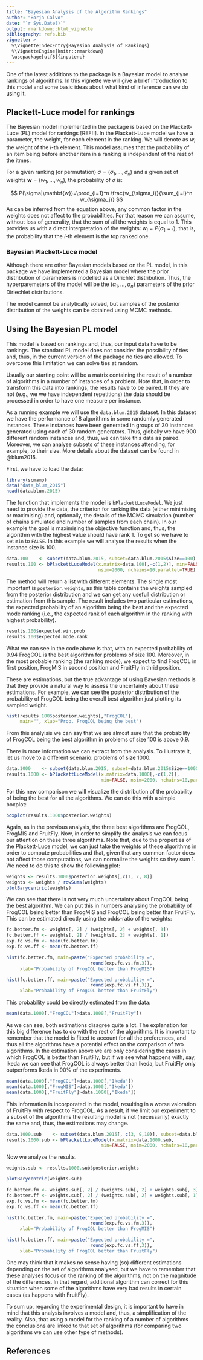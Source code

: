 ```yaml
---
title: "Bayesian Analysis of the Algorithm Rankings"
author: "Borja Calvo"
date: "`r Sys.Date()`"
output: rmarkdown::html_vignette
bibliography: refs.bib
vignette: >
  %\VignetteIndexEntry{Bayesian Analysis of Rankings}
  %\VignetteEngine{knitr::rmarkdown}
  \usepackage[utf8]{inputenc}
---
```


One of the latest additions to the package is a Bayesian model to analyse rankings of algorithms. In this vignette we will give a brief introduction to this model and some basic ideas about what kind of inference can we do using it.

## Plackett-Luce model for rankings

The Bayesian model implemented in the package is based on the Plackett-Luce (PL) model for rankings [REF!!]. In the Plackett-Luce model we have a parameter, the weight, for each element in the ranking. We will denote as $w_i$ the weight of the $i$-th element. This model assumes that the probability of an item being before another item in a ranking is independent of the rest of the itmes. 

For a given ranking (or permutation) $\sigma=(\sigma_1,\ldots,\sigma_n)$ and a given set of weights $\mathbf{w}=(w_1, \ldots,w_n)$, the probability of $\sigma$ is:

$$
P(\sigma|\mathbf{w})=\prod_{i=1}^n \frac{w_{\sigma_i}}{\sum_{j=i}^n w_{\sigma_j}}
$$
As can be inferred from the equation above, any common factor in the weights does not affect to the probabilities. For that reason we can assume, without loss of generality, that the sum of all the weights is equal to 1. This provides us with a direct interpretation of the weights: $w_i=P(\sigma_1=i)$, that is, the probability that the $i$-th element is the top ranked one.

### Bayesian Plackett-Luce model

Although there are other Bayesian models based on the PL model, in this package we have implemented a Bayesian model where the prior distribution of parameters is modelled as a Dirichlet distribution. Thus, the hyperparemeters of the model will be the $(\alpha_1,\ldots,\alpha_n)$ parameters of the prior Diriechlet distributions. 

The model cannot be analytically solved, but samples of the posterior distribution of the weights can be obtained using MCMC methods.

## Using the Bayesian PL model

This model is based on rankings and, thus, our input data have to be rankings. The standard PL model does not consider the possibility of ties and, thus, in the current version of the package no ties are allowed. To overcome this limitation we can solve ties at random.

Usually our starting point will be a matrix containing the result of a number of algorithms in a number of instances of a problem. Note that, in order to transform this data into rankings, the results have to be paired. If they are not (e.g., we we have independent repetitions) the data should be processed in order to have one measure per instance.

As a running example we will use the `data.blum.2015` dataset. In this dataset we have the performance of 8 algorithms in some randomly generated instances. These instances have been generated in groups of 30 instances generated using each of 30 random generators. Thus, globally we have 900 different random instances and, thus, we can take this data as paired. Moreover, we can analyse subsets of these instances attending, for example, to their size. More details about the dataset can be found in @blum2015.

First, we have to load the data:

```r
library(scmamp)
data("data_blum_2015")
head(data.blum.2015)
```

The function that implements the model is `bPlackettLuceModel`. We just need to provide the data, the criterion for ranking the data (either minimising or maximising) and, optionally, the details of the MCMC simulation (number of chains simulated and number of samples from each chain). In our example the goal is maximising the objective function and, thus, the algorithm with the highest value should have rank 1. To get so we have to set `min` to `FALSE`. In this example we will analyse the results when the instance size is 100.

```r
data.100    <- subset(data.blum.2015, subset=data.blum.2015$Size==100)
results.100 <- bPlackettLuceModel(x.matrix=data.100[,-c(1,2)], min=FALSE, 
                                  nsim=2000, nchains=10,parallel=TRUE)
```

The method will return a list with different elements. The single most important is `posterior.weights`, as this table contains the weights sampled from the posterior distribution and we can get any usefull distribution or estimation from this sample. The result includes two particular estimations, the expected probability of an algorithm being the best and the expected mode ranking (i.e., the expected rank of each algorithm in the ranking with highest probability).

```r
results.100$expected.win.prob
results.100$expected.mode.rank
```

What we can see in the code above is that, with an expected probability of 0.94 FrogCOL is the best algorithm for problems of size 100. Moreover, in the most probable ranking (the ranking mode), we expect to find FrogCOL in first position, FrogMIS in second position and FruitFly in thrid position.

These are estimations, but the true advantage of using Bayesian methods is that they provide a natural way to assess the uncertainty about these estimations. For example, we can see the posterior distribution of the probability of FrogCOL being the overall best algorithm just plotting its sampled weight.

```r
hist(results.100$posterior.weights[,"FrogCOL"], 
     main="", xlab="Prob. FrogCOL being the best")
```

From this analyisis we can say that we are almost sure that the probability of FrogCOL being the best algorithm in problems of size 100 is above 0.9.

There is more information we can extract from the analysis. To illustrate it, let us move to a different scenario: problems of size 1000.

```r
data.1000    <- subset(data.blum.2015, subset=data.blum.2015$Size==1000)
results.1000 <- bPlackettLuceModel(x.matrix=data.1000[,-c(1,2)], 
                                   min=FALSE, nsim=2000, nchains=10,parallel=TRUE)
```

For this new comparison we will visualize the distribution of the probability of being the best for all the algorithms. We can do this with a simple boxplot:

```r
boxplot(results.1000$posterior.weights)
```

Again, as in the previous analysis, the three best algorithms are FrogCOL, FrogMIS and FruitFly. Now, in order to simplify the analysis we can focus our attention on these three algorithms. Note that, due to the properties of the Plackett-Luce model, we can just take the weights of these algorithms in order to compute probabilities and that, given that any common factor does not affect those computations, we can normalize the weights so they sum 1. We need to do this to show the following plot:

```r
weights <- results.1000$posterior.weights[,c(1, 7, 8)]
weights <- weights / rowSums(weights)
plotBarycentric(weights)
```

We can see that there is not very much uncertainty about FrogCOL being the best algorithm. We can put this in numbers analysing the probability of FrogCOL being better than FrogMIS and FrogCOL being better than FruitFly. This can be estimated directly using the odds-ratio of the weights:

```r
fc.better.fm <- weights[, 2] / (weights[, 2] + weights[, 3])
fc.better.ff <- weights[, 2] / (weights[, 2] + weights[, 1])
exp.fc.vs.fm <- mean(fc.better.fm)
exp.fc.vs.ff <- mean(fc.better.ff)

hist(fc.better.fm, main=paste("Expected probability =", 
                               round(exp.fc.vs.fm,3)), 
     xlab="Probability of FrogCOL better than FrogMIS")

hist(fc.better.ff, main=paste("Expected probability =", 
                               round(exp.fc.vs.ff,3)), 
     xlab="Probability of FrogCOL better than FruitFly")
```

This probability could be directly estimated from the data:

```r
mean(data.1000[,"FrogCOL"]>data.1000[,"FruitFly"])
```

As we can see, both estimations disagree quite a lot. The explanation for this big difference has to do with the rest of the algorithms. It is important to remember that the model is fitted to account for all the preferences, and thus all the algorithms have a potential effect on the comparison of two algorithms. In the estimation above we are only considering the cases in which FrogCOL is better than FruitFly, but if we see what happens with, say, Ikeda we can see that FrogCOL is always better than Ikeda, but FruitFly only outperforms Ikeda in 90% of the experiments. 

```r
mean(data.1000[,"FrogCOL"]>data.1000[,"Ikeda"])
mean(data.1000[,"FrogMIS"]>data.1000[,"Ikeda"])
mean(data.1000[,"FruitFly"]>data.1000[,"Ikeda"])
```

This information is incorporated in the model, resulting in a worse valoration of FruitFly with respect to FrogCOL. As a result, if we limit our experiment to a subset of the algorithms the resulting model is not (necessarily) exactly the same and, thus, the estimations may change. 


```r
data.1000.sub    <- subset(data.blum.2015[, c(3, 9,10)], subset=data.blum.2015$Size==1000)
results.1000.sub <- bPlackettLuceModel(x.matrix=data.1000.sub, 
                                   min=FALSE, nsim=2000, nchains=10,parallel=TRUE)
```

Now we analyse the results.

```r
weights.sub <- results.1000.sub$posterior.weights

plotBarycentric(weights.sub)

fc.better.fm <- weights.sub[, 2] / (weights.sub[, 2] + weights.sub[, 3])
fc.better.ff <- weights.sub[, 2] / (weights.sub[, 2] + weights.sub[, 1])
exp.fc.vs.fm <- mean(fc.better.fm)
exp.fc.vs.ff <- mean(fc.better.ff)

hist(fc.better.fm, main=paste("Expected probability =", 
                               round(exp.fc.vs.fm,3)), 
     xlab="Probability of FrogCOL better than FrogMIS")

hist(fc.better.ff, main=paste("Expected probability =", 
                               round(exp.fc.vs.ff,3)), 
     xlab="Probability of FrogCOL better than FruitFly")
```

One may think that it makes no sense having (so) different estimations depending on the set of algorithms analysed, but we have to remember that these analyses focus on the ranking of the algorithms, not on the magnitude of the differences. In that regard, additional algorithm can correct for this situation when some of the algorithms have very bad results in certain cases (as happens with FruitFly).

To sum up, regarding the experimental design, it is important to have in mind that this analysis involves a model and, thus, a simplification of the reality. Also, that using a model for the ranking of a number of algorithms the conclusions are linked to that set of algorithms (for comparing two algorithms we can use other type of methods). 

## References